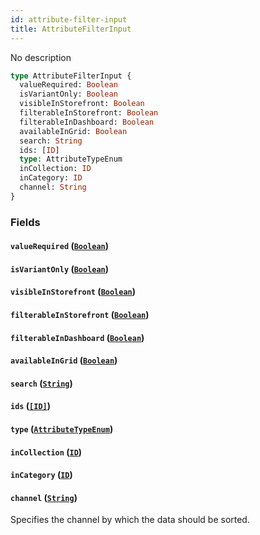 ```yaml
---
id: attribute-filter-input
title: AttributeFilterInput
---
```


No description

```graphql
type AttributeFilterInput {
  valueRequired: Boolean
  isVariantOnly: Boolean
  visibleInStorefront: Boolean
  filterableInStorefront: Boolean
  filterableInDashboard: Boolean
  availableInGrid: Boolean
  search: String
  ids: [ID]
  type: AttributeTypeEnum
  inCollection: ID
  inCategory: ID
  channel: String
}
```

### Fields

#### `valueRequired` ([`Boolean`](/developer/api-reference/scalars/boolean.mdx))

#### `isVariantOnly` ([`Boolean`](/developer/api-reference/scalars/boolean.mdx))

#### `visibleInStorefront` ([`Boolean`](/developer/api-reference/scalars/boolean.mdx))

#### `filterableInStorefront` ([`Boolean`](/developer/api-reference/scalars/boolean.mdx))

#### `filterableInDashboard` ([`Boolean`](/developer/api-reference/scalars/boolean.mdx))

#### `availableInGrid` ([`Boolean`](/developer/api-reference/scalars/boolean.mdx))

#### `search` ([`String`](/developer/api-reference/scalars/string.mdx))

#### `ids` ([`[ID]`](/developer/api-reference/scalars/id.mdx))

#### `type` ([`AttributeTypeEnum`](/developer/api-reference/enums/attribute-type-enum.mdx))

#### `inCollection` ([`ID`](/developer/api-reference/scalars/id.mdx))

#### `inCategory` ([`ID`](/developer/api-reference/scalars/id.mdx))

#### `channel` ([`String`](/developer/api-reference/scalars/string.mdx))

Specifies the channel by which the data should be sorted.
